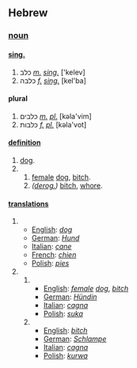 ==Hebrew==

===[[noun]]===

====[[singular|sing.]]====
# כלב ''[[masculine|m.]]'' ''[[singular|sing.]]'' ['kelev]
# כלבה ''[[feminine|f.]]'' ''[[singular|sing.]]'' [kel'ba]
====plural====
# כלבים ''[[masculine|m.]] [[plural|pl.]]'' [kəla'vim]
# כלבות ''[[feminine|f.]] [[plural|pl.]]'' [kəla'vot]
 
====[[definition]]====
# [[dog]].
# 
## [[female]] [[dog]], [[bitch]].
## ''([[derogatory|derog.]])'' [[bitch]], [[whore]].

====[[translation|translations]]====
# 
#*[[English]]: ''[[dog]]''
#*[[German]]: ''[[Hund]]''
#*[[Italian]]: ''[[cane]]''
#*[[French]]: ''[[chien]]''
#*[[Polish]]: ''[[pies]]''
# 
##
##*[[English]]: ''[[female]] [[dog]]'', ''[[bitch]]''
##*[[German]]: ''[[Hund|Hündin]]''
##*[[Italian]]: ''[[cagna]]''
##*[[Polish]]: ''[[suka]]''
##
##*[[English]]: ''[[bitch]]''
##*[[German]]: ''[[Schlampe]]''
##*[[Italian]]: ''[[cagna]]''
##*[[Polish]]: ''[[kurwa]]''
